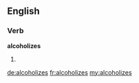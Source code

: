 ==English==

===Verb===
'''alcoholizes'''

# {{third-person singular of|[[alcoholize]]}}

[[de:alcoholizes]]
[[fr:alcoholizes]]
[[my:alcoholizes]]